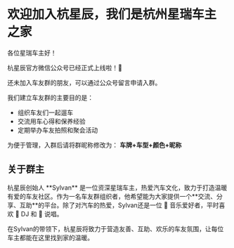 
# <Balancer>欢迎加入杭星辰，我们是<Gradient>杭州星瑞车主之家</Gradient></Balancer>

<Balancer>
各位星瑞车主好！

杭星辰官方微信公众号已经正式上线啦！🚗

还未加入车友群的朋友，可以通过公众号留言申请入群。

我们建立车友群的主要目的是：
- 组织车友们一起遛车
- 交流用车心得和保养经验
- 定期举办车友拍照和聚会活动

为便于管理，入群后请将群昵称修改为：
**车牌+车型+颜色+昵称**

</Balancer>

## 关于群主

<Balancer>
杭星辰创始人 **Sylvan** 是一位资深星瑞车主，热爱汽车文化，致力于打造温暖有爱的车友社区。作为一名车友群组织者，他希望能为大家提供一个**交流、分享、互助**的平台。除了对汽车的热爱，Sylvan还是一位 🎵 音乐爱好者，平时喜欢 🪩 DJ 和 🎤 说唱。

在Sylvan的带领下，杭星辰将致力于营造<Red>友善、互助、欢乐</Red>的车友氛围，让每位车主都能在这里找到家的温暖。

</Balancer>

<Zolplayers />
